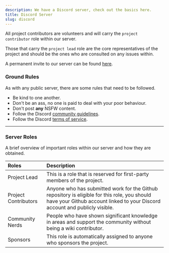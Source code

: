 ```yaml
---
description: We have a Discord server, check out the basics here.
title: Discord Server
slug: discord
---
```


All project contributors are volunteers and will carry the `project contributor` role within our server. 

Those that carry the `project lead` role are the core representatives of the project and should be the ones who are consulted on any issues within. 

A permanent invite to our server can be found <a href="http://link.setup.md/discord">here</a>.

### Ground Rules 

As with any public server, there are some rules that need to be followed. 

- Be kind to one another.
- Don't be an ass, no one is paid to deal with your poor behaviour.
- Don't post <strong>any</strong> NSFW content.
- Follow the Discord <a href="https://dis.gd/guidelines">community guidelines</a>.
- Follow the Discord <a href="https://dis.gd/tos">terms of service</a>.

---

### Server Roles

A brief overview of important roles within our server and how they are obtained.

| Roles             | Description                                                                                                                                                                                   |
| :---------------- | :-------------------------------------------------------------------------------------------------------------------------------------------------------------------------------------------- |
| Project Lead      | This is a role that is reserved for first-party members of the project.                                                                                                                       |                                                                            |
| Project Contributors | Anyone who has submitted work for the Github repository is eligible for this role, you should have your Github account linked to your Discord account and publicly visible.                |
| Community Nerds   | People who have shown significant knowledge in areas and support the community without being a wiki contributor.  
| Sponsors          | This role is automatically assigned to anyone who sponsors the project.                                                       |

